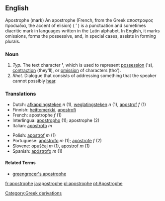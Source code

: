 {{wikipedia}}
==English==
Apostrophe (mark)
An apostrophe (French, from the Greek αποστροφος προσωδια, the accent of elision) ( ’ ) is a punctuation and sometimes diacritic mark in languages written in the Latin alphabet. In English, it marks omissions, forms the possessive, and, in special cases, assists in forming plurals.
=== Noun ===
#''Typ.'' The text character <b>'</b>, which is used to represent [[possession]] ('s), [[contraction]] (they'll), or [[omission]] of characters (tho').
#''Rhet.'' Dialogue that consists of addressing something that the speaker cannot possibly [[hear]].

=== Translations ===
{{top}}<!--languages from A to I go here-->
*Dutch: [[afkappingsteken]] ''n'' (1), [[weglatingsteken]] ''n'' (1), [[apostrof]] ''f'' (1)
*Finnish: [[heittomerkki]], [[apostrofi]]
*French: apostrophe ''f'' (1)
*Interlingua: [[apostropho]] (1); apostrophe (2)
*Italian: [[apostrofo]] ''m''
{{mid}}<!--languages from J to Z go here-->
*Polish: [[apostrof]] ''m'' (1)
*Portuguese: [[apóstrofo]] ''m'' (1); [[apóstrofe]] ''f'' (2)
*Slovene: [[opuščaj]] ''m'' (1), [[apostrof]] ''m'' (1)
*Spanish: [[apóstrofo]] ''m'' (1)
{{bottom}}

====Related Terms====
*[[greengrocer's apostrophe]]

[[Category:Greek derivations]]

[[fr:apostrophe]]
[[ja:apostrophe]]
[[pl:apostrophe]]
[[pt:Apostrophe]]